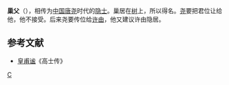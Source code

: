 {{No footnotes|time=2022-02-14T02:40:30+00:00}}
'''巢父'''（{{bd|？||？||catIdx=C巢}}），相传为[[中国|中国]][[唐尧|唐尧]]时代的[[隐士|隐士]]。巢居在[[树|树]]上，所以得名。[[尧|尧]]要把君位让给他，他不接受。后来尧要传位给[[许由|许由]]，他又建议许由隐居。

==参考文献==
*[[皇甫谧|皇甫谧]]《高士传》

[[Category:中国上古人物|C]]